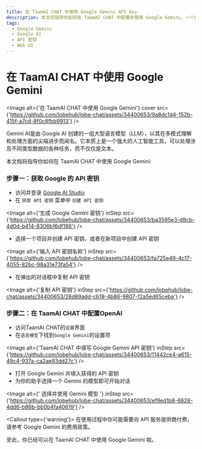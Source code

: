 ```yaml
---
title: 在 TaamAI CHAT 中使用 Google Gemini API Key
description: 本文将指导你如何在 TaamAI CHAT 中配置并使用 Google Gemini，一个由 Google AI 创建的强大语言模型。
tags:
  - Google Gemini
  - Google AI
  - API 密钥
  - Web UI
---
```


# 在 TaamAI CHAT 中使用 Google Gemini

<Image
  alt={'在 TaamAI CHAT 中使用 Google Gemini'}
  cover
  src={'https://github.com/lobehub/lobe-chat/assets/34400653/9a8dc1d4-152b-415f-a7cd-8f0c8fbb9913'}
/>

Gemini AI是由 Google AI 创建的一组大型语言模型（LLM），以其在多模式理解和处理方面的尖端进步而闻名。它本质上是一个强大的人工智能工具，可以处理涉及不同类型数据的各种任务，而不仅仅是文本。

本文档将指导你如何在 TaamAI CHAT 中使用 Google Gemini:

<Steps>

### 步骤一：获取 Google 的 API 密钥

- 访问并登录 [Google AI Studio](https://aistudio.google.com/)
- 在 `获取 API 密钥` 菜单中 `创建 API 密钥`

<Image
  alt={'生成 Google Gemini 密钥'}
  inStep
  src={'https://github.com/lobehub/lobe-chat/assets/34400653/ba3595e3-d9cb-4d0d-b414-8306b16df186'}
/>

- 选择一个项目并创建 API 密钥，或者在新项目中创建 API 密钥

<Image
  alt={'输入 API 密钥名称'}
  inStep
  src={'https://github.com/lobehub/lobe-chat/assets/34400653/fa725e49-4c17-4055-82bc-98a31e73fa54'}
/>

- 在弹出的对话框中复制 API 密钥

<Image
  alt={'复制 API 密钥'}
  inStep
  src={'https://github.com/lobehub/lobe-chat/assets/34400653/28d89add-cb18-4b86-9807-f2a5ed65ceba'}
/>

### 步骤二：在 TaamAI CHAT 中配置OpenAI

- 访问TaamAI CHAT的`设置`界面
- 在`语言模型`下找到`Google Gemini`的设置项

<Image
  alt={'TaamAI CHAT 中填写 Google Gemini API 密钥'}
  inStep
  src={'https://github.com/lobehub/lobe-chat/assets/34400653/11442ce4-a615-49c4-937a-ca2ae93dd27c'}
/>

- 打开 Google Gemini 并填入获得的 API 密钥
- 为你的助手选择一个 Gemini 的模型即可开始对话

<Image
  alt={' 选择并使用 Gemini 模型 '}
  inStep
  src={'https://github.com/lobehub/lobe-chat/assets/34400653/ef9ed1b8-6828-4dd6-b86b-bb0b4fa40619'}
/>

<Callout type={'warning'}>
  在使用过程中你可能需要向 API 服务提供商付费，请参考 Google Gemini 的费用政策。
</Callout>

</Steps>

至此，你已经可以在 TaamAI CHAT 中使用 Google Gemini 啦。

